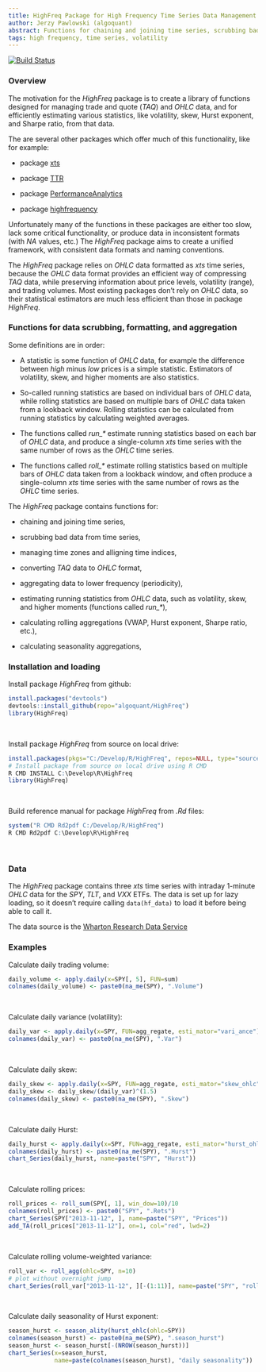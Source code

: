 ```yaml
---
title: HighFreq Package for High Frequency Time Series Data Management
author: Jerzy Pawlowski (algoquant)
abstract: Functions for chaining and joining time series, scrubbing bad data, managing time zones and alligning time indices, converting TAQ data to OHLC format, aggregating data to lower frequency, estimating volatility, skew, and higher moments.
tags: high frequency, time series, volatility
---
```


[![Build Status](https://travis-ci.org/algoquant/HighFreq.svg?branch=master)](https://travis-ci.org/algoquant/HighFreq)


### Overview

The motivation for the *HighFreq* package is to create a library of functions designed for managing trade and quote (*TAQ*) and *OHLC* data, and for efficiently estimating various statistics, like volatility, skew, Hurst exponent, and Sharpe ratio, from that data.  

The are several other packages which offer much of this functionality, like for example:

+ package [xts](https://cran.r-project.org/web/packages/xts/index.html)  

+ package [TTR](https://cran.r-project.org/web/packages/TTR/index.html)  

+ package [PerformanceAnalytics](https://cran.r-project.org/web/packages/PerformanceAnalytics/index.html)  

+ package [highfrequency](https://cran.r-project.org/web/packages/highfrequency/index.html)  

Unfortunately many of the functions in these packages are either too slow, lack some critical functionality, or produce data in inconsistent formats (with *NA* values, etc.)  The *HighFreq* package aims to create a unified framework, with consistent data formats and naming conventions. 

The *HighFreq* package relies on *OHLC* data formatted as *xts* time series, because the *OHLC* data format provides an efficient way of compressing *TAQ* data, while preserving information about price levels, volatility (range), and trading volumes.  Most existing packages don't rely on *OHLC* data, so their statistical estimators are much less efficient than those in package *HighFreq*. 


### Functions for data scrubbing, formatting, and aggregation

Some definitions are in order:

+ A statistic is some function of *OHLC* data, for example the difference between
*high* minus *low* prices is a simple statistic.  Estimators of volatility, skew, and higher moments are also statistics.

+ So-called running statistics are based on individual bars of *OHLC* data, while rolling statistics are based on multiple bars of *OHLC* data taken from a lookback window.
Rolling statistics can be calculated from running statistics by calculating weighted averages.

+ The functions called *run_\** estimate running statistics based on each bar of *OHLC* data, and produce a single-column *xts* time series with the same number of rows as the *OHLC* time series.

+ The functions called *roll_\** estimate rolling statistics based on multiple bars of *OHLC* data taken from a lookback window, and often produce a single-column *xts* time series with the same number of rows as the *OHLC* time series.
<br>


The *HighFreq* package contains functions for:

+ chaining and joining time series, 

+ scrubbing bad data from time series, 

+ managing time zones and alligning time indices, 

+ converting *TAQ* data to *OHLC* format, 

+ aggregating data to lower frequency (periodicity), 

+ estimating running statistics from *OHLC* data, such as volatility, skew, and higher moments (functions called *run_\**), 

+ calculating rolling aggregations (VWAP, Hurst exponent, Sharpe ratio, etc.), 

+ calculating seasonality aggregations, 


### Installation and loading

Install package *HighFreq* from github:  
```r
install.packages("devtools")
devtools::install_github(repo="algoquant/HighFreq")
library(HighFreq)
```
<br>

Install package *HighFreq* from source on local drive:  
```r
install.packages(pkgs="C:/Develop/R/HighFreq", repos=NULL, type="source")
# Install package from source on local drive using R CMD
R CMD INSTALL C:\Develop\R\HighFreq
library(HighFreq)
```
<br>

Build reference manual for package *HighFreq* from *.Rd* files:  
```r
system("R CMD Rd2pdf C:/Develop/R/HighFreq")
R CMD Rd2pdf C:\Develop\R\HighFreq
```
<br>


### Data

The *HighFreq* package contains three *xts* time series with intraday 1-minute *OHLC* data for the *SPY*, *TLT*, and *VXX* ETFs.  The data is set up for lazy loading, so it doesn't require calling `data(hf_data)` to load it before being able to call it.

The data source is the 
[Wharton Research Data Service](https://wrds-web.wharton.upenn.edu/wrds/)  


### Examples

Calculate daily trading volume:  
```r
daily_volume <- apply.daily(x=SPY[, 5], FUN=sum)
colnames(daily_volume) <- paste0(na_me(SPY), ".Volume")
```
<br>

Calculate daily variance (volatility):  
```r
daily_var <- apply.daily(x=SPY, FUN=agg_regate, esti_mator="vari_ance")
colnames(daily_var) <- paste0(na_me(SPY), ".Var")
```
<br>

Calculate daily skew:  
```r
daily_skew <- apply.daily(x=SPY, FUN=agg_regate, esti_mator="skew_ohlc")
daily_skew <- daily_skew/(daily_var)^(1.5)
colnames(daily_skew) <- paste0(na_me(SPY), ".Skew")
```
<br>

Calculate daily Hurst:  
```r
daily_hurst <- apply.daily(x=SPY, FUN=agg_regate, esti_mator="hurst_ohlc")
colnames(daily_hurst) <- paste0(na_me(SPY), ".Hurst")
chart_Series(daily_hurst, name=paste("SPY", "Hurst"))
```
<br>

Calculate rolling prices:  
```r
roll_prices <- roll_sum(SPY[, 1], win_dow=10)/10
colnames(roll_prices) <- paste0("SPY", ".Rets")
chart_Series(SPY["2013-11-12", ], name=paste("SPY", "Prices"))
add_TA(roll_prices["2013-11-12"], on=1, col="red", lwd=2)
```
<br>

Calculate rolling volume-weighted variance:  
```r
roll_var <- roll_agg(ohlc=SPY, n=10)
# plot without overnight jump
chart_Series(roll_var["2013-11-12", ][-(1:11)], name=paste("SPY", "rolling volume-weighted variance"))
```
<br>

Calculate daily seasonality of Hurst exponent:  
```r
season_hurst <- season_ality(hurst_ohlc(ohlc=SPY))
colnames(season_hurst) <- paste0(na_me(SPY), ".season_hurst")
season_hurst <- season_hurst[-(NROW(season_hurst))]
chart_Series(x=season_hurst, 
             name=paste(colnames(season_hurst), "daily seasonality"))
```
